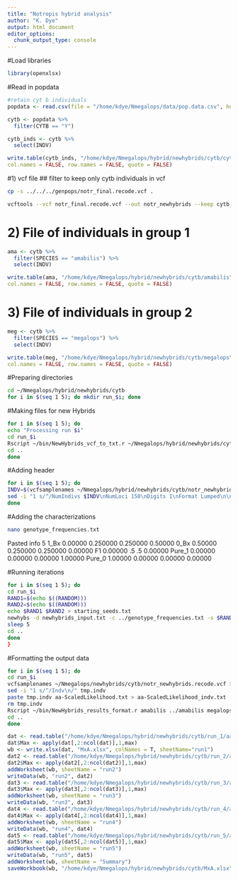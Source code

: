 ```yaml
---
title: "Notropis hybrid analysis"
author: "K. Dye"
output: html_document
editor_options: 
  chunk_output_type: console
---
```


#Load libraries
```r
library(openxlsx)
```

#Read in popdata
```r
#retain cyt b individuals
popdata <- read.csv(file = "/home/kdye/Nmegalops/data/pop.data.csv", header = TRUE)

cytb <- popdata %>%
  filter(CYTB == "Y") 

cytb_inds <- cytb %>%
  select(INDV)

write.table(cytb_inds, "/home/kdye/Nmegalops/hybrid/newhybrids/cytb/cytb_inds",
col.names = FALSE, row.names = FALSE, quote = FALSE)
```

#1) vcf file
  ## filter to keep only cytb individuals in vcf
```bash
cp -s ../../../genpops/notr_final.recode.vcf .

vcftools --vcf notr_final.recode.vcf --out notr_newhybrids --keep cytb_inds --recode --recode-INFO-all
```

# 2) File of individuals in group 1
```r
ama <- cytb %>%
  filter(SPECIES == "amabilis") %>%
  select(INDV)

write.table(ama, "/home/kdye/Nmegalops/hybrid/newhybrids/cytb/amabilis",
col.names = FALSE, row.names = FALSE, quote = FALSE)
```
# 3) File of individuals in group 2
```r
meg <- cytb %>%
  filter(SPECIES == "megalops") %>%
  select(INDV)

write.table(meg, "/home/kdye/Nmegalops/hybrid/newhybrids/cytb/megalops",
col.names = FALSE, row.names = FALSE, quote = FALSE)
```

#Preparing directories
```bash
cd ~/Nmegalops/hybrid/newhybrids/cytb
for i in $(seq 1 5); do mkdir run_$i; done
```

#Making files for new Hybrids
```bash
for i in $(seq 1 5); do 
echo "Processing run $i"
cd run_$i
Rscript ~/bin/NewHybrids_vcf_to_txt.r ~/Nmegalops/hybrid/newhybrids/cytb/notr_newhybrids.recode.vcf newhybrids_input.txt
cd ..
done
```

#Adding header
```bash
for i in $(seq 1 5); do 
INDV=$(vcfsamplenames ~/Nmegalops/hybrid/newhybrids/cytb/notr_newhybrids.recode.vcf | wc -l);
sed -i "1 s/^/NumIndivs $INDV\nNumLoci 150\nDigits 1\nFormat Lumped\n\n/" run_$i/newhybrids_input.txt;
done
```

#Adding the characterizations
```bash
nano genotype_frequencies.txt
```
Pasted info
   5
 1_Bx      0.00000    0.250000    0.250000   0.50000
 0_Bx      0.50000    0.250000    0.250000   0.00000
 F1        0.00000     .5          .5        0.00000
 Pure_1    0.00000    0.00000     0.00000    1.00000
 Pure_0    1.00000    0.00000     0.00000    0.00000

#Running iterations
```bash
for i in $(seq 1 5); do
cd run_$i
RAND1=$(echo $((RANDOM)))
RAND2=$(echo $((RANDOM)))
echo $RAND1 $RAND2 > starting_seeds.txt
newhybs -d newhybrids_input.txt -c ../genotype_frequencies.txt -s $RAND1 $RAND2 --no-gui &
sleep 5
cd ..
done
}
```

#Formatting the output data
```bash
for i in $(seq 1 5); do
cd run_$i
vcfsamplenames ~/Nmegalops/newhybrids/cytb/notr_newhybrids.recode.vcf > tmp.indv
sed -i "1 s/^/Indv\n/" tmp.indv
paste tmp.indv aa-ScaledLikelihood.txt > aa-ScaledLikelihood_indv.txt
rm tmp.indv
Rscript ~/bin/NewHybrids_results_format.r amabilis ../amabilis megalops ../megalops
cd ..
done
```

```R
dat <- read.table("/home/kdye/Nmegalops/hybrid/newhybrids/cytb/run_1/aa-ScaledLikelihood_edit.txt", head=T, sep="\t")
dat$Max <- apply(dat[,2:ncol(dat)],1,max)
wb <- write.xlsx(dat, "MxA.xlsx", colNames = T, sheetName="run1")
dat2 <- read.table("/home/kdye/Nmegalops/hybrid/newhybrids/cytb/run_2/aa-ScaledLikelihood_edit.txt", head=T, sep="\t")
dat2$Max <- apply(dat2[,2:ncol(dat2)],1,max)
addWorksheet(wb, sheetName = "run2")
writeData(wb, "run2", dat2)
dat3 <- read.table("/home/kdye/Nmegalops/hybrid/newhybrids/cytb/run_3/aa-ScaledLikelihood_edit.txt", head=T, sep="\t")
dat3$Max <- apply(dat3[,2:ncol(dat3)],1,max)
addWorksheet(wb, sheetName = "run3")
writeData(wb, "run3", dat3)
dat4 <- read.table("/home/kdye/Nmegalops/hybrid/newhybrids/cytb/run_4/aa-ScaledLikelihood_edit.txt", head=T, sep="\t")
dat4$Max <- apply(dat4[,2:ncol(dat4)],1,max)
addWorksheet(wb, sheetName = "run4")
writeData(wb, "run4", dat4)
dat5 <- read.table("/home/kdye/Nmegalops/hybrid/newhybrids/cytb/run_5/aa-ScaledLikelihood_edit.txt", head=T, sep="\t")
dat5$Max <- apply(dat5[,2:ncol(dat5)],1,max)
addWorksheet(wb, sheetName = "run5")
writeData(wb, "run5", dat5)
addWorksheet(wb, sheetName = "Summary")
saveWorkbook(wb, "/home/kdye/Nmegalops/hybrid/newhybrids/cytb/MxA.xlsx", overwrite = TRUE)
```
